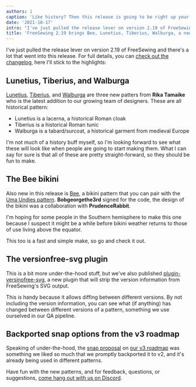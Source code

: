 ```yaml
---
authors: 1
caption: 'Like history? Then this release is going to be right up your alley.'
date: '2021-10-17'
intro: "I've just pulled the release lever on version 2.19 of FreeSewing and there's a lot that went into this release. For full details, you can check out the changelog , here I'll stick to the highlights:"
title: 'FreeSewing 2.19 brings Bee, Lunetius, Tiberius, Walburga, a new plugin, and a bunch of improvements and fixes'
---
```


I've just pulled the release lever on version 2.19 of FreeSewing and there's a
lot that went into this release. For full details, you can [check out the
changelog](https://github.com/freesewing/freesewing/blob/develop/CHANGELOG.md#2190-2021-10-17),
here I'll stick to the highlights:

<!-- truncate -->

## Lunetius, Tiberius, and Walburga

[Lunetius](/designs/lunetius), [Tiberius](/designs/tiberius/), and
[Walburga](/designs/walburga/) are three new patters from **Rika Tamaike** who
is the latest addition to our growing team of designers. These are all
historical pattern:

- Lunetius is a lacerna, a historical Roman cloak
- Tiberius is a historical Roman tunic
- Walburga is a tabard/surcoat, a historical garment from medieval Europe

I'm not much of a history buff myself, so I'm looking forward to see what these
will look like when people are going to start making them. What I can say for
sure is that all of these are pretty straight-forward, so they should be fun to
make.

## The Bee bikini

Also new in this release is [Bee](/designs/bee/), a bikini pattern that you can
pair with the [Uma Undies pattern](/designs/uma/). **Bobgeorgethe3rd**
signed for the code, the design of the bikini was a collaboration with
**PrudenceRabbit**.

I'm hoping for some people in the Southern hemisphere to make this one because
I suspect it might be a while before bikini weather returns to those of use
living above the equator.

This too is a fast and simple make, so go and check it out.

## The versionfree-svg plugin

This is a bit more under-the-hood stuff, but we've also published
[plugin-versinofree-svg](https://www.npmjs.com/package/@freesewing/plugin-versionfree-svg),
a new plugin that will strip the version information from FreeSewing's SVG
output.

This is handy because it allows diffing between different versions. By not
including the version information, you can see what (if anything) has changed
between different versions of a pattern, something we use ourselved in our QA
pipeline.

## Backported snap options from the v3 roadmap

Speaking of under-the-hood, the [snap
proposal](https://github.com/freesewing/freesewing/discussions/1331) on [our v3
roadmap](https://github.com/freesewing/freesewing/discussions/1278) was
something we liked so much that we promptly backported it to v2, and it's
already being used in different patterns.

Have fun with the new patterns, and for feedback, questions, or suggestions,
[come hang out with us on Discord](https://discord.freesewing.org).

